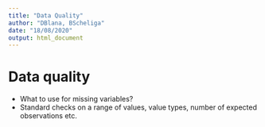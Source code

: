```yaml
---
title: "Data Quality"
author: "DBlana, BScheliga"
date: "18/08/2020"
output: html_document
---
```


# Data quality {#dataquality}

* What to use for missing variables? 
* Standard checks on a range of values, value types, number of expected observations etc. 
